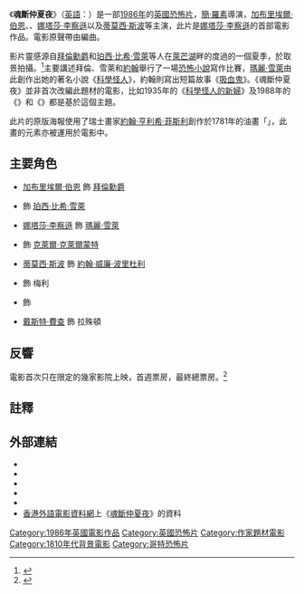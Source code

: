 {{noteTA
|T=zh-tw:歌德夜譚; zh-hk:魂斷仲夏夜; zh-cn:哥特风格;
|G1=Movie
|G2=Show
|1=zh-tw:歌德夜譚; zh-hk:魂斷仲夏夜; zh-cn:哥特风格;
}}

{{Infobox film
| name            = 魂斷仲夏夜
| original_name  = {{lang|en|''Gothic''}}
| image           = Gothic 1986 (Original UK film poster).png
| image_size      = 
| caption         = 英國原版電影海報
| director        = [[簡·羅素|簡·羅素]]
| story           = [[拜倫勳爵|拜倫勳爵]]<br>[[珀西·比希·雪萊|珀西·比希·雪萊]]
| screenplay      = {{tsl|en|Stephen Volk|史蒂文·沃克}}
| starring       = {{Plainlist |
* [[加布里埃爾·伯恩|加布里埃爾·伯恩]]
* {{tsl|en|Julian Sands|朱利安·桑茲}}
* [[娜塔莎·李察遜|娜塔莎·李察遜]]
* [[蒂莫西·斯波|蒂莫西·斯波]]
}}
| producer        = Al Clark<br>Robert Devereux
| cinematographer = {{tsl|en|Mike Southon (cinematographer)|米高·邵頓}}
| editing         = Michael Bradsell
| music           = {{tsl|en|Thomas Dolby|湯瑪士·道比}}
| runtime         = 88分鐘
| country         = {{UK}}
| language        = [[英語|英語]]
| released        = {{flagicon|UK}} 1986年11月30日 {{small|([[倫敦影展|倫敦影展]])}}<br />{{flagicon|UK}} 1987年2月27日<br />{{flagicon|USA}} 1987年4月10日<br />{{flagicon|British Hong Kong}} 1987年
| budget          = {{USD|4,500,000}}<ref>{{cite news|title=Backdrop: A Weekly Column on the Arts and Entertainment |editor-first=Fergus |editor-last=Linehan |work=The Irish Times |location=Dublin, Ireland |date=17 May 1986 |page=16}}</ref>
| gross           = {{USD|916,172}}
| tw_name       = 魔界隧道
| hk_name       = 魂斷仲夏夜
}}
{{Portal box|電影|英國}}

《'''魂斷仲夏夜'''》（[[英語|英語]]：{{lang|en|''Gothic''}}）是一部[[1986年電影|1986年]]的[[英國電影|英國]][[恐怖片|恐怖片]]，[[簡·羅素|簡·羅素]]導演，[[加布里埃爾·伯恩|加布里埃爾·伯恩]]、{{tsl|en|Julian Sands|朱利安·桑茲}}、[[娜塔莎·李察遜|娜塔莎·李察遜]]以及[[蒂莫西·斯波|蒂莫西·斯波]]等主演，此片是[[娜塔莎·李察遜|娜塔莎·李察遜]]的首部電影作品。電影原聲帶由{{tsl|en|Thomas Dolby|湯瑪士·道比}}編曲。

影片靈感源自[[拜倫勳爵|拜倫勳爵]]和[[珀西·比希·雪萊|珀西·比希·雪萊]]等人在[[萊芒湖|萊芒湖]]畔的{{tsl|en|Villa Diodati|迪奧達蒂別墅}}度過的一個夏季，於{{tsl|en|Gaddesden Place|甘德斯敦莊園}}取景拍攝。<ref>{{cite web|url=http://www.gypsyartshow.com/2011/09/ken-russells-gothic-movie-review-by.html |title=Ken Russell's GOTHIC, movie review |last=Coke |first=Travis Hedge |date=14 September 2011 |website=The Gypsy Art Show |accessdate=2015-03-13}}</ref>主要講述拜倫、雪萊和[[約翰·威廉·波里杜利|約翰]]舉行了一場[[恐怖小說|恐怖小說]]寫作比賽，[[瑪麗·雪萊|瑪麗·雪萊]]由此創作出她的著名小說《[[科學怪人|科學怪人]]》，約翰則寫出短篇故事《[[吸血鬼_(短篇小說)|吸血鬼]]》。《魂斷仲夏夜》並非首次改編此題材的電影，比如1935年的《[[科學怪人的新婦|科學怪人的新婦]]》及1988年的《{{tsl|en|Rowing with the Wind|魔幻之城}}》和《{{tsl|en|Haunted Summer|仲夏情狂}}》都是基於這個主題。

此片的原版海報使用了瑞士畫家[[約翰·亨利希·菲斯利|約翰·亨利希·菲斯利]]創作於1781年的油畫「{{tsl|en|The Nightmare|夢魘 (油畫)|夢魘}}」，此畫的元素亦被運用於電影中。

== 主要角色 ==
*[[加布里埃爾·伯恩|加布里埃爾·伯恩]] 飾 [[拜倫勳爵|拜倫勳爵]]
*{{tsl|en|Julian Sands|朱利安·桑茲}} 飾 [[珀西·比希·雪萊|珀西·比希·雪萊]]
*[[娜塔莎·李察遜|娜塔莎·李察遜]] 飾 [[瑪麗·雪萊|瑪麗·雪萊]]
*{{tsl|en|Myriam Cyr|末艷·茜兒}} 飾 [[克萊爾·克萊爾蒙特|克萊爾·克萊爾蒙特]]
*[[蒂莫西·斯波|蒂莫西·斯波]] 飾 [[約翰·威廉·波里杜利|約翰·威廉·波里杜利]]
*{{tsl|en|Alec Mango|艾力·曼葛}} 飾 梅利
*{{tsl|en|Andreas Wisniewski|安卓·維尼鄔斯基}} 飾 {{tsl|en|William Fletcher (valet)|威廉·佛萊謝}}
*[[戴斯特·費查|戴斯特·費查]] 飾 拉殊頓

== 反響 ==
電影首次只在限定的幾家影院上映，首週票房{{USD|32,061}}，最終總票房{{USD|916,172}}。<ref name="boxoffice">{{cite web|title=Gothis 91987) - Box Office Mojo|url=http://www.boxofficemojo.com/movies/?page=main&id=gothic.htm|website=Box Office Mojo.com|publisher=Box Office Mojo|accessdate=11 October 2016}}</ref>

== 註釋 ==
{{reflist}}

== 外部連結 ==
* {{IMDb title|0091142|魂斷仲夏夜}}
* {{tcmdb title|76780|魂斷仲夏夜}}
* {{Amg movie|20414|魂斷仲夏夜}}
* {{rotten-tomatoes|gothic|魂斷仲夏夜}}
* {{Mojo title|gothic|魂斷仲夏夜}}
* [[香港外語電影資料網|香港外語電影資料網]]上《[http://playitagain.info/site/1987/gothic/ 魂斷仲夏夜]》的資料 {{zh-hk}}

[[Category:1986年英國電影作品|Category:1986年英國電影作品]]
[[Category:英國恐怖片|Category:英國恐怖片]]
[[Category:作家題材電影|Category:作家題材電影]]
[[Category:1810年代背景電影|Category:1810年代背景電影]]
[[Category:哥特恐怖片|Category:哥特恐怖片]]